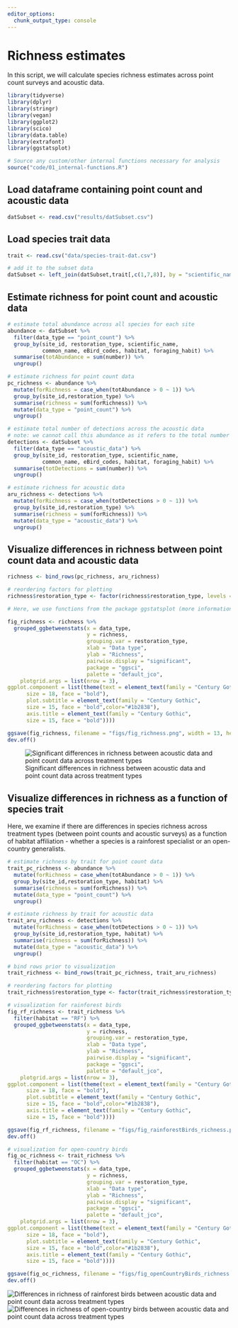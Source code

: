 ```yaml
---
editor_options: 
  chunk_output_type: console
---
```


# Richness estimates  

In this script, we will calculate species richness estimates across point count surveys and acoustic data.  

```r
library(tidyverse)
library(dplyr)
library(stringr)
library(vegan)
library(ggplot2)
library(scico)
library(data.table)
library(extrafont)
library(ggstatsplot)

# Source any custom/other internal functions necessary for analysis
source("code/01_internal-functions.R")
```

## Load dataframe containing point count and acoustic data
```r
datSubset <- read.csv("results/datSubset.csv")
```

## Load species trait data
```r
trait <- read.csv("data/species-trait-dat.csv")

# add it to the subset data
datSubset <- left_join(datSubset,trait[,c(1,7,8)], by = "scientific_name")
```

## Estimate richness for point count and acoustic data
```r
# estimate total abundance across all species for each site
abundance <- datSubset %>%
  filter(data_type == "point_count") %>%
  group_by(site_id, restoration_type, scientific_name,
           common_name, eBird_codes, habitat, foraging_habit) %>%
  summarise(totAbundance = sum(number)) %>%
  ungroup()

# estimate richness for point count data
pc_richness <- abundance %>%
  mutate(forRichness = case_when(totAbundance > 0 ~ 1)) %>%
  group_by(site_id,restoration_type) %>%
  summarise(richness = sum(forRichness)) %>%
  mutate(data_type = "point_count") %>%
  ungroup()

# estimate total number of detections across the acoustic data
# note: we cannot call this abundance as it refers to the total number of vocalizations across a 16-min period across all sites
detections <- datSubset %>%
  filter(data_type == "acoustic_data") %>%
  group_by(site_id, restoration_type, scientific_name,
           common_name, eBird_codes, habitat, foraging_habit) %>%
  summarise(totDetections = sum(number)) %>%
  ungroup()

# estimate richness for acoustic data
aru_richness <- detections %>%
  mutate(forRichness = case_when(totDetections > 0 ~ 1)) %>%
  group_by(site_id,restoration_type) %>%
  summarise(richness = sum(forRichness)) %>%
  mutate(data_type = "acoustic_data") %>%
  ungroup()
```

## Visualize differences in richness between point count data and acoustic data
```r
richness <- bind_rows(pc_richness, aru_richness)

# reordering factors for plotting
richness$restoration_type <- factor(richness$restoration_type, levels = c("BM", "AR", "NR"))

# Here, we use functions from the package ggstatsplot (more information can be found here:https://indrajeetpatil.github.io/ggstatsplot/index.html)

fig_richness <- richness %>%
  grouped_ggbetweenstats(x = data_type,
                         y = richness,
                         grouping.var = restoration_type,
                         xlab = "Data type",
                         ylab = "Richness", 
                         pairwise.display = "significant",
                         package = "ggsci",
                         palette = "default_jco",
    plotgrid.args = list(nrow = 3),
ggplot.component = list(theme(text = element_text(family = "Century Gothic", size = 15, face = "bold"),plot.title = element_text(family = "Century Gothic",
      size = 18, face = "bold"),
      plot.subtitle = element_text(family = "Century Gothic", 
      size = 15, face = "bold",color="#1b2838"),
      axis.title = element_text(family = "Century Gothic",
      size = 15, face = "bold"))))

ggsave(fig_richness, filename = "figs/fig_richness.png", width = 13, height = 14, device = png(), units = "in", dpi = 300)
dev.off() 
```

![Significant differences in richness between acoustic data and point count data across treatment types](figs/fig_richness.png)

## Visualize differences in richness as a function of species trait  

Here, we examine if there are differences in species richness across treatment types (between point counts and acoustic surveys) as a function of habitat affiliation - whether a species is a rainforest specialist or an open-country generalists.  
```r
# estimate richness by trait for point count data
trait_pc_richness <- abundance %>%
  mutate(forRichness = case_when(totAbundance > 0 ~ 1)) %>%
  group_by(site_id,restoration_type, habitat) %>%
  summarise(richness = sum(forRichness)) %>%
  mutate(data_type = "point_count") %>%
  ungroup()

# estimate richness by trait for acoustic data
trait_aru_richness <- detections %>%
  mutate(forRichness = case_when(totDetections > 0 ~ 1)) %>%
  group_by(site_id,restoration_type, habitat) %>%
  summarise(richness = sum(forRichness)) %>%
  mutate(data_type = "acoustic_data") %>%
  ungroup()

# bind rows prior to visualization
trait_richness <- bind_rows(trait_pc_richness, trait_aru_richness)

# reordering factors for plotting
trait_richness$restoration_type <- factor(trait_richness$restoration_type, levels = c("BM", "AR", "NR"))

# visualization for rainforest birds
fig_rf_richness <- trait_richness %>%
  filter(habitat == "RF") %>%
  grouped_ggbetweenstats(x = data_type,
                         y = richness,
                         grouping.var = restoration_type,
                         xlab = "Data type",
                         ylab = "Richness", 
                         pairwise.display = "significant",
                         package = "ggsci",
                         palette = "default_jco",
    plotgrid.args = list(nrow = 3),
ggplot.component = list(theme(text = element_text(family = "Century Gothic", size = 15, face = "bold"),plot.title = element_text(family = "Century Gothic",
      size = 18, face = "bold"),
      plot.subtitle = element_text(family = "Century Gothic", 
      size = 15, face = "bold",color="#1b2838"),
      axis.title = element_text(family = "Century Gothic",
      size = 15, face = "bold"))))

ggsave(fig_rf_richness, filename = "figs/fig_rainforestBirds_richness.png", width = 13, height = 14, device = png(), units = "in", dpi = 300)
dev.off() 

# visualization for open-country birds
fig_oc_richness <- trait_richness %>%
  filter(habitat == "OC") %>%
  grouped_ggbetweenstats(x = data_type,
                         y = richness,
                         grouping.var = restoration_type,
                         xlab = "Data type",
                         ylab = "Richness", 
                         pairwise.display = "significant",
                         package = "ggsci",
                         palette = "default_jco",
    plotgrid.args = list(nrow = 3),
ggplot.component = list(theme(text = element_text(family = "Century Gothic", size = 15, face = "bold"),plot.title = element_text(family = "Century Gothic",
      size = 18, face = "bold"),
      plot.subtitle = element_text(family = "Century Gothic", 
      size = 15, face = "bold",color="#1b2838"),
      axis.title = element_text(family = "Century Gothic",
      size = 15, face = "bold"))))

ggsave(fig_oc_richness, filename = "figs/fig_openCountryBirds_richness.png", width = 13, height = 14, device = png(), units = "in", dpi = 300)
dev.off() 
```

![Differences in richness of rainforest birds between acoustic data and point count data across treatment types](figs/fig_rainforestBirds_richness.png)
![Differences in richness of open-country birds between acoustic data and point count data across treatment types](figs/fig_openCountryBirds_richness.png)